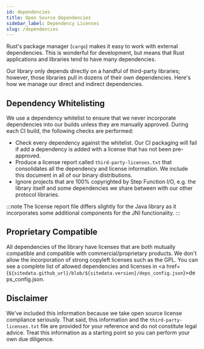 ```yaml
---
id: dependencies
title: Open Source Dependencies
sidebar_label: Dependency Licenses
slug: /dependencies
---
```



Rust's package manager (`cargo`) makes it easy to work with external dependencies. This is wonderful for development, but means that Rust applications
and libraries tend to have many dependencies.

Our library only depends directly on a handful of third-party libraries; however, those libraries pull in dozens of their own dependencies. Here's how we manage
our direct and indirect dependencies.

## Dependency Whitelisting

We use a dependency whitelist to ensure that we never incorporate dependencies into our builds unless they are manually approved. During each CI build, the following
checks are performed:

* Check every dependency against the whitelist. Our CI packaging will fail if add a dependency is added with a license that has not been pre-approved.
* Produce a license report called `third-party-licenses.txt` that consolidates all the dependency and license information. We include this document in all of
our binary distributions.
* Ignore projects that are 100% copyrighted by Step Function I/O, e.g. the library itself and some dependencies we share between with our other protocol libraries.

:::note
The license report file differs slightly for the Java library as it incorporates some additional components for the JNI functionality.
:::


## Proprietary Compatible

All dependencies of the library have licenses that are both mutually compatible and compatible with commercial/proprietary products. We don't allow the
incorporation of strong copyleft licenses such as the GPL. You can see a complete list of allowed dependencies and licenses in <a href={`${sitedata.github_url}/blob/${sitedata.version}/deps_config.json`}>deps_config.json</a>.

## Disclaimer

We've included this information because we take open source license compliance seriously. That said, this information and the `third-party-licenses.txt` file are provided for your reference and do not constitute legal advice. Treat this information as a starting point so you can perform your own due diligence.


